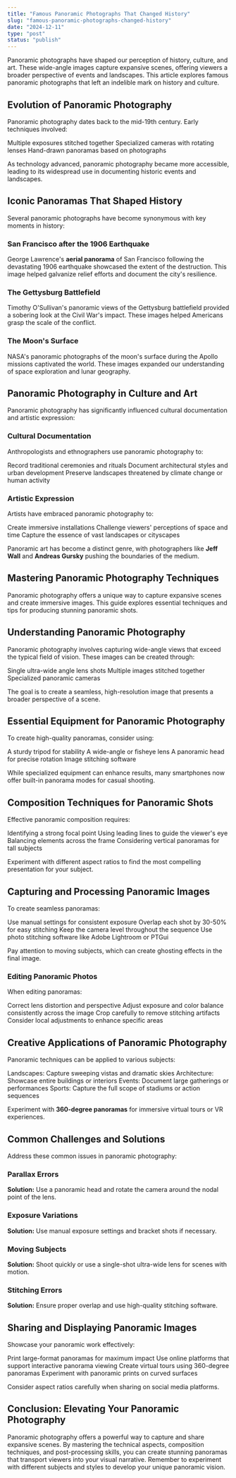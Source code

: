 ```yaml
---
title: "Famous Panoramic Photographs That Changed History"
slug: "famous-panoramic-photographs-changed-history"
date: "2024-12-11"
type: "post"
status: "publish"
---
```


Panoramic photographs have shaped our perception of history, culture, and art. These wide-angle images capture expansive scenes, offering viewers a broader perspective of events and landscapes. This article explores famous panoramic photographs that left an indelible mark on history and culture.

## Evolution of Panoramic Photography

Panoramic photography dates back to the mid-19th century. Early techniques involved:

Multiple exposures stitched together
Specialized cameras with rotating lenses
Hand-drawn panoramas based on photographs

As technology advanced, panoramic photography became more accessible, leading to its widespread use in documenting historic events and landscapes.

## Iconic Panoramas That Shaped History

Several panoramic photographs have become synonymous with key moments in history:

### San Francisco after the 1906 Earthquake

George Lawrence's **aerial panorama** of San Francisco following the devastating 1906 earthquake showcased the extent of the destruction. This image helped galvanize relief efforts and document the city's resilience.

### The Gettysburg Battlefield

Timothy O'Sullivan's panoramic views of the Gettysburg battlefield provided a sobering look at the Civil War's impact. These images helped Americans grasp the scale of the conflict.

### The Moon's Surface

NASA's panoramic photographs of the moon's surface during the Apollo missions captivated the world. These images expanded our understanding of space exploration and lunar geography.

## Panoramic Photography in Culture and Art

Panoramic photography has significantly influenced cultural documentation and artistic expression:

### Cultural Documentation

Anthropologists and ethnographers use panoramic photography to:

Record traditional ceremonies and rituals
Document architectural styles and urban development
Preserve landscapes threatened by climate change or human activity

### Artistic Expression

Artists have embraced panoramic photography to:

Create immersive installations
Challenge viewers' perceptions of space and time
Capture the essence of vast landscapes or cityscapes

Panoramic art has become a distinct genre, with photographers like **Jeff Wall** and **Andreas Gursky** pushing the boundaries of the medium.
## Mastering Panoramic Photography Techniques

Panoramic photography offers a unique way to capture expansive scenes and create immersive images. This guide explores essential techniques and tips for producing stunning panoramic shots.

## Understanding Panoramic Photography

Panoramic photography involves capturing wide-angle views that exceed the typical field of vision. These images can be created through:

Single ultra-wide angle lens shots
Multiple images stitched together
Specialized panoramic cameras

The goal is to create a seamless, high-resolution image that presents a broader perspective of a scene.

## Essential Equipment for Panoramic Photography

To create high-quality panoramas, consider using:

A sturdy tripod for stability
A wide-angle or fisheye lens
A panoramic head for precise rotation
Image stitching software

While specialized equipment can enhance results, many smartphones now offer built-in panorama modes for casual shooting.

## Composition Techniques for Panoramic Shots

Effective panoramic composition requires:

Identifying a strong focal point
Using leading lines to guide the viewer's eye
Balancing elements across the frame
Considering vertical panoramas for tall subjects

Experiment with different aspect ratios to find the most compelling presentation for your subject.

## Capturing and Processing Panoramic Images

To create seamless panoramas:

Use manual settings for consistent exposure
Overlap each shot by 30-50% for easy stitching
Keep the camera level throughout the sequence
Use photo stitching software like Adobe Lightroom or PTGui

Pay attention to moving subjects, which can create ghosting effects in the final image.

### Editing Panoramic Photos

When editing panoramas:

Correct lens distortion and perspective
Adjust exposure and color balance consistently across the image
Crop carefully to remove stitching artifacts
Consider local adjustments to enhance specific areas

## Creative Applications of Panoramic Photography

Panoramic techniques can be applied to various subjects:

Landscapes: Capture sweeping vistas and dramatic skies
Architecture: Showcase entire buildings or interiors
Events: Document large gatherings or performances
Sports: Capture the full scope of stadiums or action sequences

Experiment with **360-degree panoramas** for immersive virtual tours or VR experiences.

## Common Challenges and Solutions

Address these common issues in panoramic photography:

### Parallax Errors

**Solution:** Use a panoramic head and rotate the camera around the nodal point of the lens.

### Exposure Variations

**Solution:** Use manual exposure settings and bracket shots if necessary.

### Moving Subjects

**Solution:** Shoot quickly or use a single-shot ultra-wide lens for scenes with motion.

### Stitching Errors

**Solution:** Ensure proper overlap and use high-quality stitching software.

## Sharing and Displaying Panoramic Images

Showcase your panoramic work effectively:

Print large-format panoramas for maximum impact
Use online platforms that support interactive panorama viewing
Create virtual tours using 360-degree panoramas
Experiment with panoramic prints on curved surfaces

Consider aspect ratios carefully when sharing on social media platforms.

## Conclusion: Elevating Your Panoramic Photography

Panoramic photography offers a powerful way to capture and share expansive scenes. By mastering the technical aspects, composition techniques, and post-processing skills, you can create stunning panoramas that transport viewers into your visual narrative. Remember to experiment with different subjects and styles to develop your unique panoramic vision.